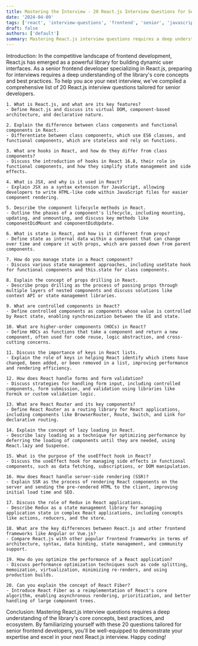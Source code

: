 ```yaml
---
title: Mastering the Interview - 20 React.js Interview Questions for Senior Frontend Developers
date: '2024-04-09'
tags: ['react', 'interview-questions', 'frontend', 'senior', 'javascript', 'web-development']
draft: false
authors: ['default']
summary: Mastering React.js interview questions requires a deep understanding of the library's core concepts, best practices, and ecosystem.
---
```

Introduction:
In the competitive landscape of frontend development, React.js has emerged as a powerful library for building dynamic user interfaces. As a senior frontend developer specializing in React.js, preparing for interviews requires a deep understanding of the library's core concepts and best practices. To help you ace your next interview, we've compiled a comprehensive list of 20 React.js interview questions tailored for senior developers.

    1. What is React.js, and what are its key features?
    - Define React.js and discuss its virtual DOM, component-based architecture, and declarative nature.

    2. Explain the difference between class components and functional components in React.
    - Differentiate between class components, which use ES6 classes, and functional components, which are stateless and rely on functions.

    3. What are hooks in React, and how do they differ from class components?
    - Discuss the introduction of hooks in React 16.8, their role in functional components, and how they simplify state management and side effects.

    4. What is JSX, and why is it used in React?
    - Explain JSX as a syntax extension for JavaScript, allowing developers to write HTML-like code within JavaScript files for easier component rendering.

    5. Describe the component lifecycle methods in React.
    - Outline the phases of a component's lifecycle, including mounting, updating, and unmounting, and discuss key methods like componentDidMount and componentDidUpdate.

    6. What is state in React, and how is it different from props?
    - Define state as internal data within a component that can change over time and compare it with props, which are passed down from parent components.

    7. How do you manage state in a React component?
    - Discuss various state management approaches, including useState hook for functional components and this.state for class components.

    8. Explain the concept of props drilling in React.
    - Describe props drilling as the process of passing props through multiple layers of nested components and discuss solutions like context API or state management libraries.

    9. What are controlled components in React?
    - Define controlled components as components whose value is controlled by React state, enabling synchronization between the UI and state.

    10. What are higher-order components (HOCs) in React?
    - Define HOCs as functions that take a component and return a new component, often used for code reuse, logic abstraction, and cross-cutting concerns.

    11. Discuss the importance of keys in React lists.
    - Explain the role of keys in helping React identify which items have changed, been added, or been removed in a list, improving performance and rendering efficiency.

    12. How does React handle forms and form validation?
    - Discuss strategies for handling form input, including controlled components, form submission, and validation using libraries like Formik or custom validation logic.

    13. What are React Router and its key components?
    - Define React Router as a routing library for React applications, including components like BrowserRouter, Route, Switch, and Link for declarative routing.

    14. Explain the concept of lazy loading in React.
    - Describe lazy loading as a technique for optimizing performance by deferring the loading of components until they are needed, using React.lazy and Suspense.

    15. What is the purpose of the useEffect hook in React?
    - Discuss the useEffect hook for managing side effects in functional components, such as data fetching, subscriptions, or DOM manipulation.

    16. How does React handle server-side rendering (SSR)?
    - Explain SSR as the process of rendering React components on the server and sending the pre-rendered HTML to the client, improving initial load time and SEO.

    17. Discuss the role of Redux in React applications.
    - Describe Redux as a state management library for managing application state in complex React applications, including concepts like actions, reducers, and the store.

    18. What are the key differences between React.js and other frontend frameworks like Angular or Vue.js?
    - Compare React.js with other popular frontend frameworks in terms of architecture, syntax, data binding, state management, and community support.

    19. How do you optimize the performance of a React application?
    - Discuss performance optimization techniques such as code splitting, memoization, virtualization, minimizing re-renders, and using production builds.

    20. Can you explain the concept of React Fiber?
    - Introduce React Fiber as a reimplementation of React's core algorithm, enabling asynchronous rendering, prioritization, and better handling of large component trees.

Conclusion:
Mastering React.js interview questions requires a deep understanding of the library's core concepts, best practices, and ecosystem. By familiarizing yourself with these 20 questions tailored for senior frontend developers, you'll be well-equipped to demonstrate your expertise and excel in your next React.js interview. Happy coding!
